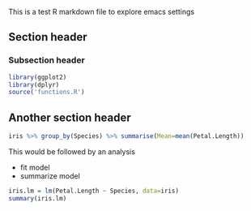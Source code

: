 This is a test R markdown file to explore emacs settings

## Section header

### Subsection header

```r
library(ggplot2)
library(dplyr)
source('functions.R')
```

## Another section header

```r
iris %>% group_by(Species) %>% summarise(Mean=mean(Petal.Length))
```

This would be followed by an analysis

- fit model
- summarize model

```r
iris.lm = lm(Petal.Length ~ Species, data=iris)
summary(iris.lm)
```
